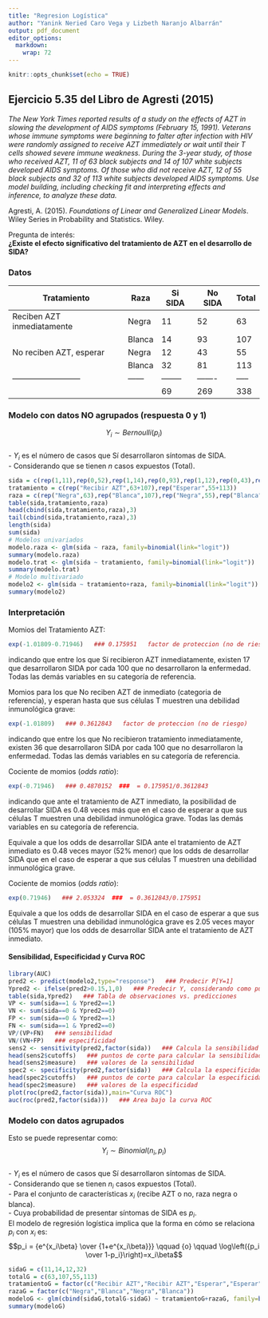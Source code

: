 ```yaml
---
title: "Regresion Logística"
author: "Yanink Neried Caro Vega y Lizbeth Naranjo Albarrán"
output: pdf_document
editor_options: 
  markdown: 
    wrap: 72
---
```


```r
knitr::opts_chunk$set(echo = TRUE)
```

## Ejercicio 5.35 del Libro de Agresti (2015)

*The New York Times reported results of a study on the effects of AZT in
slowing the development of AIDS symptoms (February 15, 1991). Veterans
whose immune symptoms were beginning to falter after infection with HIV
were randomly assigned to receive AZT immediately or wait until their T
cells showed severe immune weakness. During the 3-year study, of those
who received AZT, 11 of 63 black subjects and 14 of 107 white subjects
developed AIDS symptoms. Of those who did not receive AZT, 12 of 55
black subjects and 32 of 113 white subjects developed AIDS symptoms. Use
model building, including checking fit and interpreting effects and
inference, to analyze these data.*

Agresti, A. (2015). *Foundations of Linear and Generalized Linear
Models*. Wiley Series in Probability and Statistics. Wiley.

Pregunta de interés:\
**¿Existe el efecto significativo del tratamiento de AZT en el
desarrollo de SIDA?**

### Datos

| Tratamiento                | Raza   | Si SIDA  | No SIDA | Total |
|----------------------------|--------|----------|---------|-------|
| Reciben AZT inmediatamente | Negra  | 11       | 52      | 63    |
|                            | Blanca | 14       | 93      | 107   |
| No reciben AZT, esperar    | Negra  | 12       | 43      | 55    |
|                            | Blanca | 32       | 81      | 113   |
| -------------------------- | ------ | -------- | ------- | ----- |
|                            |        | 69       | 269     | 338   |

### Modelo con datos NO agrupados (respuesta 0 y 1)

$$Y_i \sim Bernoulli(p_i)$$\
- $Y_i$ es el número de casos que Sí desarrollaron síntomas de SIDA.\
- Considerando que se tienen $n$ casos expuestos (Total).

```R
sida = c(rep(1,11),rep(0,52),rep(1,14),rep(0,93),rep(1,12),rep(0,43),rep(1,32),rep(0,81))  
tratamiento = c(rep("Recibir AZT",63+107),rep("Esperar",55+113))  
raza = c(rep("Negra",63),rep("Blanca",107),rep("Negra",55),rep("Blanca",113))  
table(sida,tratamiento,raza)
head(cbind(sida,tratamiento,raza),3)
tail(cbind(sida,tratamiento,raza),3)
length(sida)
sum(sida)
# Modelos univariados
modelo.raza <- glm(sida ~ raza, family=binomial(link="logit"))
summary(modelo.raza)
modelo.trat <- glm(sida ~ tratamiento, family=binomial(link="logit"))
summary(modelo.trat)
# Modelo multivariado
modelo2 <- glm(sida ~ tratamiento+raza, family=binomial(link="logit"))
summary(modelo2)
```

### Interpretación

Momios del Tratamiento AZT: \begin{eqnarray*}
{p_{azt} \over {1-p_{azt}}} &=& e^{\beta_0+\beta_1}  \\
{\mathbb{P}[\text{desarrollar SIDA} | Recibir AZT] \over \mathbb{P}[\text{No desarrollar SIDA} | Recibir AZT]} &=& e^{\beta_0+\beta_1}
\end{eqnarray*}

```R
exp(-1.01809-0.71946)   ### 0.175951   factor de proteccion (no de riesgo) 
```

indicando que entre los que Sí recibieron AZT inmediatamente, existen 17
que desarrollaron SIDA por cada 100 que no desarrollaron la enfermedad.
Todas las demás variables en su categoría de referencia.

Momios para los que No reciben AZT de inmediato (categoria de
referencia), y esperan hasta que sus células T muestren una debilidad
inmunológica grave: \begin{eqnarray*}
{p_{esperar} \over {1-p_{esperar}}} &=& e^{\beta_0}  \\
{\mathbb{P}[\text{desarrollar SIDA} | Esperar] \over \mathbb{P}[\text{No desarrollar SIDA}|Esperar]} &=& e^{\beta_0} 
\end{eqnarray*}

```R
exp(-1.01809)   ### 0.3612843   factor de proteccion (no de riesgo)  
```

indicando que entre los que No recibieron tratamiento inmediatamente,
existen 36 que desarrollaron SIDA por cada 100 que no desarrollaron la
enfermedad. Todas las demás variables en su categoría de referencia.

Cociente de momios (*odds ratio*): \begin{eqnarray*}
{{p_{azt} \over {1-p_{azt}}} \over {p_{esperar} \over {1-p_{esperar}}}} &=& e^{\beta_1}  
\end{eqnarray*}

```R
exp(-0.71946)   ### 0.4870152  ###  = 0.175951/0.3612843
```

indicando que ante el tratamiento de AZT inmediato, la posibilidad de
desarrollar SIDA es 0.48 veces más que en el caso de esperar a que sus
células T muestren una debilidad inmunológica grave. Todas las demás
variables en su categoría de referencia.

Equivale a que los odds de desarrollar SIDA ante el tratamiento de AZT
inmediato es 0.48 veces mayor (52% menor) que los odds de desarrollar
SIDA que en el caso de esperar a que sus células T muestren una
debilidad inmunológica grave.

Cociente de momios (*odds ratio*): \begin{eqnarray*}
{p_{esperar} \over {1-p_{esperar}}}}  \over {{p_{azt} \over {1-p_{azt}}}  &=& e^{-\beta_1}  
\end{eqnarray*}

```R
exp(0.71946)   ### 2.053324  ###  = 0.3612843/0.175951
```

Equivale a que los odds de desarrollar SIDA en el caso de esperar a que
sus células T muestren una debilidad inmunológica grave es 2.05 veces
mayor (105% mayor) que los odds de desarrollar SIDA ante el tratamiento
de AZT inmediato.

#### Sensibilidad, Especificidad y Curva ROC

```R
library(AUC)
pred2 <- predict(modelo2,type="response")   ### Predecir P[Y=1]
Ypred2 <- ifelse(pred2>0.15,1,0)   ### Predecir Y, considerando como punto de corte 0.5
table(sida,Ypred2)   ### Tabla de observaciones vs. predicciones
VP <- sum(sida==1 & Ypred2==1)
VN <- sum(sida==0 & Ypred2==0)
FP <- sum(sida==0 & Ypred2==1)
FN <- sum(sida==1 & Ypred2==0)
VP/(VP+FN)   ### sensibilidad
VN/(VN+FP)   ### especificidad
sens2 <- sensitivity(pred2,factor(sida))   ### Calcula la sensibilidad
head(sens2$cutoffs)   ### puntos de corte para calcular la sensibilidad
head(sens2$measure)   ### valores de la sensibilidad
spec2 <- specificity(pred2,factor(sida))   ### Calcula la especificidad
head(spec2$cutoffs)   ### puntos de corte para calcular la especificidad
head(spec2$measure)   ### valores de la especificidad
plot(roc(pred2,factor(sida)),main="Curva ROC")
auc(roc(pred2,factor(sida)))   ### Area bajo la curva ROC
```

\newpage

### Modelo con datos agrupados

Esto se puede representar como:\
$$Y_i \sim Binomial(n_i,p_i)$$\
- $Y_i$ es el número de casos que Sí desarrollaron síntomas de SIDA.\
- Considerando que se tienen $n_i$ casos expuestos (Total).\
- Para el conjunto de características $x_i$ (recibe AZT o no, raza negra
o blanca).\
- Cuya probabilidad de presentar síntomas de SIDA es $p_i$.\
El modelo de regresión logística implica que la forma en cómo se
relaciona $p_i$ con $x_i$ es:\
$$p_i = {e^{x_i\beta} \over {1+e^{x_i\beta}}} \qquad {o} \qquad \log\left({p_i \over 1-p_i}\right)=x_i\beta$$

```R
sidaG = c(11,14,12,32)  
totalG = c(63,107,55,113)  
tratamientoG = factor(c("Recibir AZT","Recibir AZT","Esperar","Esperar"))  
razaG = factor(c("Negra","Blanca","Negra","Blanca"))  
modeloG <- glm(cbind(sidaG,totalG-sidaG) ~ tratamientoG+razaG, family=binomial(link="logit"))
summary(modeloG)
```
